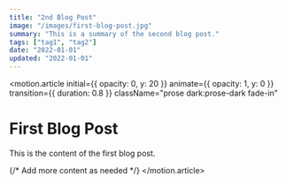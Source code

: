 ```yaml
---
title: "2nd Blog Post"
image: "/images/first-blog-post.jpg"
summary: "This is a summary of the second blog post."
tags: ["tag1", "tag2"]
date: "2022-01-01"
updated: "2022-01-01"
---
```



<motion.article
  initial={{ opacity: 0, y: 20 }}
  animate={{ opacity: 1, y: 0 }}
  transition={{ duration: 0.8 }}
  className="prose dark:prose-dark fade-in"
>
  # First Blog Post

  This is the content of the first blog post.

  {/* Add more content as needed */}
</motion.article>

